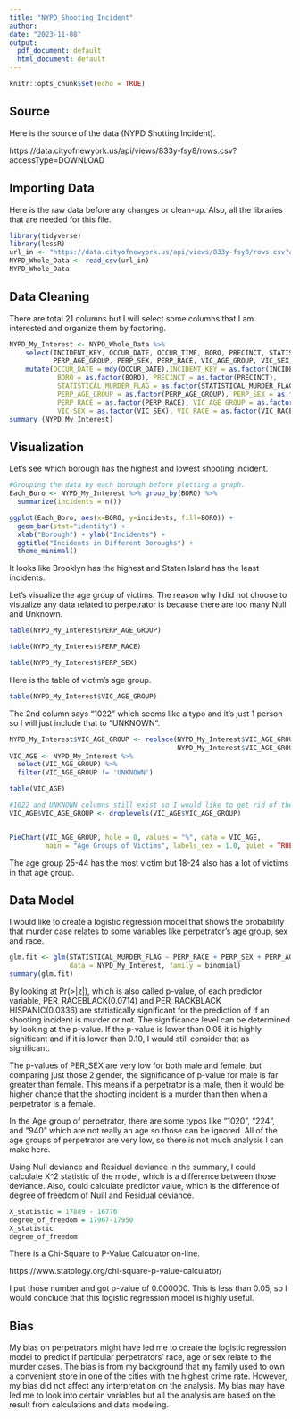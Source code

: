 ```yaml
---
title: "NYPD_Shooting_Incident"
author: 
date: "2023-11-08"
output:
  pdf_document: default
  html_document: default
---
```


```r
knitr::opts_chunk$set(echo = TRUE)
```

## Source
Here is the source of the data (NYPD Shotting Incident).

https://data.cityofnewyork.us/api/views/833y-fsy8/rows.csv?accessType=DOWNLOAD

## Importing Data
Here is the raw data before any changes or clean-up.
Also, all the libraries that are needed for this file.
```r
library(tidyverse)
library(lessR)
url_in <- "https://data.cityofnewyork.us/api/views/833y-fsy8/rows.csv?accessType=DOWNLOAD"
NYPD_Whole_Data <- read_csv(url_in)
NYPD_Whole_Data
```

## Data Cleaning
There are total 21 columns but I will select some columns that I am interested and
organize them by factoring.
```r
NYPD_My_Interest <- NYPD_Whole_Data %>%
    select(INCIDENT_KEY, OCCUR_DATE, OCCUR_TIME, BORO, PRECINCT, STATISTICAL_MURDER_FLAG,
           PERP_AGE_GROUP, PERP_SEX, PERP_RACE, VIC_AGE_GROUP, VIC_SEX, VIC_RACE) %>%
    mutate(OCCUR_DATE = mdy(OCCUR_DATE),INCIDENT_KEY = as.factor(INCIDENT_KEY),
            BORO = as.factor(BORO), PRECINCT = as.factor(PRECINCT), 
            STATISTICAL_MURDER_FLAG = as.factor(STATISTICAL_MURDER_FLAG),
            PERP_AGE_GROUP = as.factor(PERP_AGE_GROUP), PERP_SEX = as.factor(PERP_SEX),
            PERP_RACE = as.factor(PERP_RACE), VIC_AGE_GROUP = as.factor(VIC_AGE_GROUP),
            VIC_SEX = as.factor(VIC_SEX), VIC_RACE = as.factor(VIC_RACE))
summary (NYPD_My_Interest)
```

## Visualization
Let's see which borough has the highest and lowest shooting incident.
```r
#Grouping the data by each borough before plotting a graph.
Each_Boro <- NYPD_My_Interest %>% group_by(BORO) %>%
  summarize(incidents = n())

ggplot(Each_Boro, aes(x=BORO, y=incidents, fill=BORO)) +
  geom_bar(stat="identity") +
  xlab("Borough") + ylab("Incidents") +
  ggtitle("Incidents in Different Boroughs") +
  theme_minimal()
```
It looks like Brooklyn has the highest and Staten Island has the least incidents.



Let's visualize the age group of victims.
The reason why I did not choose to visualize any data related to perpetrator is because
there are too many Null and Unknown.
```r
table(NYPD_My_Interest$PERP_AGE_GROUP)
```
```r
table(NYPD_My_Interest$PERP_RACE)
```
```r
table(NYPD_My_Interest$PERP_SEX)
```



Here is the table of victim's age group.
```r
table(NYPD_My_Interest$VIC_AGE_GROUP)
```

The 2nd column says "1022" which seems like a typo and it's just 1 person so I will 
just include that to "UNKNOWN".
```r
NYPD_My_Interest$VIC_AGE_GROUP <- replace(NYPD_My_Interest$VIC_AGE_GROUP, 
                                          NYPD_My_Interest$VIC_AGE_GROUP == 1022, 'UNKNOWN')
VIC_AGE <- NYPD_My_Interest %>%
  select(VIC_AGE_GROUP) %>%
  filter(VIC_AGE_GROUP != 'UNKNOWN')

table(VIC_AGE)

#1022 and UNKNOWN columns still exist so I would like to get rid of them.
VIC_AGE$VIC_AGE_GROUP <- droplevels(VIC_AGE$VIC_AGE_GROUP)


PieChart(VIC_AGE_GROUP, hole = 0, values = "%", data = VIC_AGE, 
         main = "Age Groups of Victims", labels_cex = 1.0, quiet = TRUE)
```
The age group 25-44 has the most victim but 18-24 also has a lot of victims 
in that age group. 


## Data Model
I would like to create a logistic regression model that shows the probability that
murder case relates to some variables like perpetrator's age group, sex and race.
```r
glm.fit <- glm(STATISTICAL_MURDER_FLAG ~ PERP_RACE + PERP_SEX + PERP_AGE_GROUP, 
               data = NYPD_My_Interest, family = binomial)
summary(glm.fit)
```
By looking at Pr(>|z|), which is also called p-value, of each predictor variable,
PER_RACEBLACK(0.0714) and PER_RACKBLACK HISPANIC(0.0336) are statistically significant
for the prediction of if an shooting incident is murder or not. The significance level can 
be determined by looking at the p-value. If the p-value is lower than 0.05 it is highly
significant and if it is lower than 0.10, I would still consider that as significant.

The p-values of PER_SEX are very low for both male and female, but comparing just those
2 gender, the significance of p-value for male is far greater than female. This means
if a perpetrator is a male, then it would be higher chance that the shooting incident is
a murder than then when a perpetrator is a female. 

In the Age group of perpetrator, there are some typos like "1020", "224", and "940" which
are not really an age so those can be ignored. All of the age groups of perpetrator are
very low, so there is not much analysis I can make here. 

Using Null deviance and Residual deviance in the summary, I could calculate 
X^2 statistic of the model, which is a difference between those deviance.
Also, could calculate predictor value, which is the difference of
degree of freedom of Nuill and Residual deviance.
```r
X_statistic = 17889 - 16776
degree_of_freedom = 17967-17950
X_statistic
degree_of_freedom
```
There is a Chi-Square to P-Value Calculator on-line.

https://www.statology.org/chi-square-p-value-calculator/

I put those number and got p-value of 0.000000. This is less than 0.05,
so I would conclude that this logistic regression model is highly useful.


## Bias
My bias on perpetrators might have led me to create the logistic regression model to predict
if particular perpetrators' race, age or sex relate to the murder cases. The bias is
from my background that my family used to own a convenient store in one of the cities 
with the highest crime rate. However, my bias did not affect any interpretation
on the analysis. My bias may have led me to look into certain variables but all the
analysis are based on the result from calculations and data modeling. 

